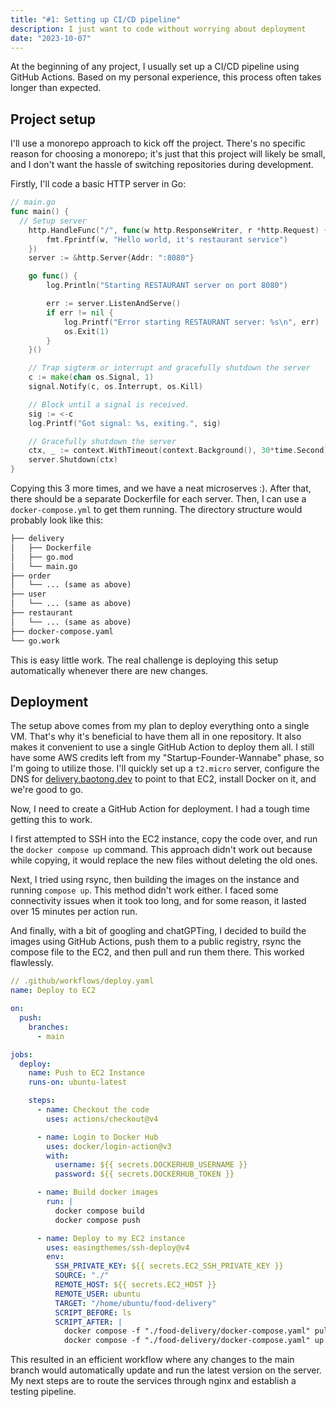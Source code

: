 ```yaml
---
title: "#1: Setting up CI/CD pipeline"
description: I just want to code without worrying about deployment
date: "2023-10-07"
---
```


At the beginning of any project, I usually set up a CI/CD pipeline using GitHub Actions. Based on my personal experience, this process often takes longer than expected.

## Project setup

I'll use a monorepo approach to kick off the project. There's no specific reason for choosing a monorepo; it's just that this project will likely be small, and I don't want the hassle of switching repositories during development.

Firstly, I'll code a basic HTTP server in Go:

```go
// main.go
func main() {
  // Setup server
	http.HandleFunc("/", func(w http.ResponseWriter, r *http.Request) {
		fmt.Fprintf(w, "Hello world, it's restaurant service")
	})
	server := &http.Server{Addr: ":8080"}

	go func() {
		log.Println("Starting RESTAURANT server on port 8080")

		err := server.ListenAndServe()
		if err != nil {
			log.Printf("Error starting RESTAURANT server: %s\n", err)
			os.Exit(1)
		}
	}()

	// Trap sigterm or interrupt and gracefully shutdown the server
	c := make(chan os.Signal, 1)
	signal.Notify(c, os.Interrupt, os.Kill)

	// Block until a signal is received.
	sig := <-c
	log.Printf("Got signal: %s, exiting.", sig)

	// Gracefully shutdown the server
	ctx, _ := context.WithTimeout(context.Background(), 30*time.Second)
	server.Shutdown(ctx)
}
```

Copying this 3 more times, and we have a neat microserves :). After that, there should be a separate Dockerfile for each server.
Then, I can use a `docker-compose.yml` to get them running. The directory structure would probably look like this:

```txt
├── delivery
│   ├── Dockerfile
│   ├── go.mod
│   └── main.go
├── order
│   └── ... (same as above)
├── user
│   └── ... (same as above)
├── restaurant
│   └── ... (same as above)
├── docker-compose.yaml
└── go.work
```

This is easy little work. The real challenge is deploying this setup automatically whenever there are new changes.

## Deployment

The setup above comes from my plan to deploy everything onto a single VM. That's why it's beneficial to have them all in one repository. It also makes it convenient to use a single GitHub Action to deploy them all.
I still have some AWS credits left from my "Startup-Founder-Wannabe" phase, so I'm going to utilize those. I'll quickly set up a `t2.micro` server, configure the DNS for [delivery.baotong.dev](delivery.baotong.dev) to point to that EC2, install Docker on it, and we're good to go.

Now, I need to create a GitHub Action for deployment. I had a tough time getting this to work.

I first attempted to SSH into the EC2 instance, copy the code over, and run the `docker compose up` command. This approach didn't work out because while copying, it would replace the new files without deleting the old ones.

Next, I tried using rsync, then building the images on the instance and running `compose up`. This method didn't work either. I faced some connectivity issues when it took too long, and for some reason, it lasted over 15 minutes per action run.

And finally, with a bit of googling and chatGPTing, I decided to build the images using GitHub Actions, push them to a public registry, rsync the compose file to the EC2, and then pull and run them there. This worked flawlessly.

```yml
// .github/workflows/deploy.yaml
name: Deploy to EC2

on:
  push:
    branches:
      - main

jobs:
  deploy:
    name: Push to EC2 Instance
    runs-on: ubuntu-latest

    steps:
      - name: Checkout the code
        uses: actions/checkout@v4

      - name: Login to Docker Hub
        uses: docker/login-action@v3
        with:
          username: ${{ secrets.DOCKERHUB_USERNAME }}
          password: ${{ secrets.DOCKERHUB_TOKEN }}

      - name: Build docker images
        run: |
          docker compose build
          docker compose push

      - name: Deploy to my EC2 instance
        uses: easingthemes/ssh-deploy@v4
        env:
          SSH_PRIVATE_KEY: ${{ secrets.EC2_SSH_PRIVATE_KEY }}
          SOURCE: "./"
          REMOTE_HOST: ${{ secrets.EC2_HOST }}
          REMOTE_USER: ubuntu
          TARGET: "/home/ubuntu/food-delivery"
          SCRIPT_BEFORE: ls
          SCRIPT_AFTER: |
            docker compose -f "./food-delivery/docker-compose.yaml" pull
            docker compose -f "./food-delivery/docker-compose.yaml" up -d
```

This resulted in an efficient workflow where any changes to the main branch would automatically update and run the latest version on the server.
My next steps are to route the services through nginx and establish a testing pipeline.
